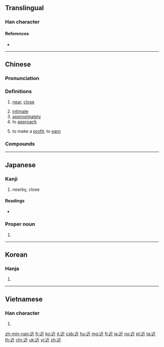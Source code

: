 ==Translingual==
{{stroke order|strokes=8}}

===Han character===
{{Han char|rn=162|rad=辵|as=04|sn=7|four=32302|canj=YHML|ids=⿰辶斤}}

====References====
* {{Han ref|kx=1254.070|dkj=38752|dj=1736.180|hdz=63819.120|uh=8FD1|ud=36817|bh=AAF1|bd=43761}}

----

==Chinese==
{{zh-forms}}

===Pronunciation===
{{zh-pron
|m=jìn
|ma=y
|c=kan5,gan6
|c_note=kan5 - vernacular; gan6 - literary
|h=pfs=khiun/khiûn
|md=gê̤ṳng
|mn=xm,tp,lk,km,mg,hc:kūn/qz,lk:kǔn/zz,kh,tn,yl,tc:kīn/sx:kīrn
|w=3jjin
|mc=y
|oc=y
|cat=a,adv,v
}}

===Definitions===
{{zh-hanzi}}

# [[near]], [[close]]
#: {{zh-ant|遠}}
# [[intimate]]
# [[approximately]]
# to [[approach]]
# {{lb|zh|dialectal}} to make a [[profit]]; to [[earn]]

===Compounds===
{{zh-der|不近人情|不近情理|不遠不近|中近景|假性近視|傅近|最近|凡近|切近|四近|大近視眼|套近乎|將近|就近|左近|平易近人|平易近民|年近古稀|年近花甲|思深語近|急功近利|急功近名|性情相近|恤近忽遠|悅近來遠|愛遠惡近|抄近路|拉近|拉近乎|挨近|捨近務遠|捨近即遠|捨近求遠|接近|料遠若近|新近|方近|晚近|淺近|湊近|漸近|相近|短視近利|能近取譬|臨近|舍近謀遠|要近|親疏遠近|親近|言近指遠|言近旨遠|貴近|貴遠賤近|貴遠鄙近|貼近|走近|身遠心近|近上|近世|近世史|近乎|近人|近代|近似|近似值|近作|近來|近侍|近便|近傍|近前|近古|近名|近因|近在咫尺|近在眉睫|近在眼前|近年|近思錄|近悅遠來|近情|近情近理|近憂|近房|近攝鏡頭|近支|近新來|近旁|近日|近日點|近景|近期|近朱近墨|近東|近歲|近水樓臺|近況|近海|近海漁業|近火先燋|近焦攝影|近理|近甸|近畿|近視|近視眼|近程目標|近習|近臣|近處|近親|近觀|近郊|近郊農業|近鄉情怯|近鄰|近體詩|迫近|週近|逼近|道近易從|遠交近攻|遠愁近慮|遠近|遠近知名|遠近聞名|遠近馳名|鄙近|鄰近|鄰近色|附近|靠近|鞭辟近裡|馳名遠近}}

{{zh-cat|Beginning}}

----

==Japanese==

===Kanji===
{{ja-kanji|grade=2|rs=辵04}}

# nearby, close

====Readings====
* {{ja-readings|goon=[[ごん]] (gon)|kanon=[[きん]] (kin)|kanyoon=[[こん]] (kon)|kun=[[ちかい]] (chikai)}}

===Proper noun===
{{ja-pos|こん|proper}}

# {{surname|lang=ja|sort=こん}}

----

==Korean==

===Hanja===
{{ko-hanja|hangeul=근|eumhun=|mr=kŭn|y=kun}}

# {{defn|lang=ko|sort=辵04}}

----

==Vietnamese==

===Han character===
{{vi-hantu|[[cận]], [[cặn]], [[gàn]], [[gần]]|rs=辵04}}

# {{defn|lang=vi|sort=辵04}}

[[zh-min-nan:近]]
[[fr:近]]
[[ko:近]]
[[it:近]]
[[csb:近]]
[[hu:近]]
[[mg:近]]
[[fj:近]]
[[ja:近]]
[[no:近]]
[[pl:近]]
[[ta:近]]
[[th:近]]
[[chr:近]]
[[uk:近]]
[[vi:近]]
[[zh:近]]